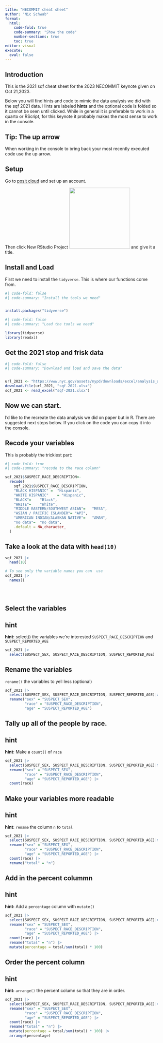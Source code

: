 ```yaml
---
title: "NECOMMIT cheat sheet"
author: "Nic Schwab"
format: 
  html:
    code-fold: true
    code-summary: "Show the code"
    number-sections: true
    toc: true
editor: visual
execute: 
  eval: false
---
```


## Introduction

This is the 2021 sqf cheat sheet for the 2023 NECOMMIT keynote given on Oct 21,2023.

Below you will find hints and code to mimic the data analysis we did with the sqf 2021 data. Hints are labeled **hints** and the optional code is folded so it cannot be seen until clicked. While in general it is preferable to work in a quarto or RScript, for this keynote it probably makes the most sense to work in the console.

::: {.callout-tip collapse="false"}
# Tip: The up arrow

When working in the console to bring back your most recently executed code use the up arrow.
:::

## Setup

Go to [posit cloud](https://posit.cloud/) and set up an account.

Then click New RStudio Project ![](images/new-rstudio-project-02.png){width="200"} and give it a title.

## Install and Load

First we need to install the `tidyverse`. This is where our functions come from.

```r
#| code-fold: false
#| code-summary: "Install the tools we need"


install.packages("tidyverse")


```

```r
#| code-fold: false
#| code-summary: "Load the tools we need"

library(tidyverse)
library(readxl)
```

## Get the 2021 stop and frisk data

```r
#| code-fold: false
#| code-summary: "Download and load and save the data"


url_2021 <- "https://www.nyc.gov/assets/nypd/downloads/excel/analysis_and_planning/stop-question-frisk/sqf-2021.xlsx"
download.file(url_2021, "sqf-2021.xlsx")
sqf_2021 <- read_excel("sqf-2021.xlsx")
```

## Now we can start. 

I'd like to the recreate the data analysis we did on paper but in R. There are suggested next steps below. If you click on the code you can copy it into the console.

## Recode your variables

This is probably the trickiest part:

```r
#| code-fold: true
#| code-summary: "recode to the race column"

sqf_2021$SUSPECT_RACE_DESCRIPTION<-
  recode(
    sqf_2021$SUSPECT_RACE_DESCRIPTION,
    "BLACK HISPANIC" =	"Hispanic",
    "WHITE HISPANIC"	= "Hispanic",
    "BLACK"=	"Black",
    "WHITE"=	"White",
    "MIDDLE EASTERN/SOUTHWEST ASIAN"=	"MESA",
    "ASIAN / PACIFIC ISLANDER"=	"API",
    "AMERICAN INDIAN/ALASKAN NATIVE"=	"AMAN",
    "no data"=	"no data",
    .default = NA_character_
  )
```

## Take a look at the data with `head(10)`

```r

sqf_2021 |>
  head(10)

# To see only the variable names you can  use 
sqf_2021 |>
  names() 


  
```

## Select the variables

::: {.callout-note collapse="true"}
# hint

**hint:** select() the variables we're interested `SUSPECT_RACE_DESCRIPTION` and `SUSPECT_REPORTED_AGE`
:::


```r
sqf_2021 |>
  select(SUSPECT_SEX, SUSPECT_RACE_DESCRIPTION, SUSPECT_REPORTED_AGE)

```

## Rename the variables

`rename()` the variables to yell less (optional)

```r
sqf_2021 |>
  select(SUSPECT_SEX, SUSPECT_RACE_DESCRIPTION, SUSPECT_REPORTED_AGE)|>
  rename("sex" = "SUSPECT_SEX",
         "race" = "SUSPECT_RACE_DESCRIPTION",
         "age" = "SUSPECT_REPORTED_AGE") 

```

## Tally up all of the people by race.

::: {.callout-note collapse="true"}
# hint

**hint:** Make a `count()` of `race`
:::

```r

sqf_2021 |>
  select(SUSPECT_SEX, SUSPECT_RACE_DESCRIPTION, SUSPECT_REPORTED_AGE)|>
  rename("sex" = "SUSPECT_SEX",
         "race" = "SUSPECT_RACE_DESCRIPTION",
         "age" = "SUSPECT_REPORTED_AGE") |>
  count(race) 

```

## Make your variables more readable 

::: {.callout-note collapse="true"}
# hint

**hint:** `rename` the column `n` to `total`
:::


```r
sqf_2021 |>
  select(SUSPECT_SEX, SUSPECT_RACE_DESCRIPTION, SUSPECT_REPORTED_AGE)|>
  rename("sex" = "SUSPECT_SEX",
         "race" = "SUSPECT_RACE_DESCRIPTION",
         "age" = "SUSPECT_REPORTED_AGE") |>
  count(race) |>
  rename("total" = "n")

```

## Add in the percent colummn

::: {.callout-note collapse="true"}
# hint

**hint:** Add a `percentage` column with `mutate()`
:::



```r

sqf_2021 |>
  select(SUSPECT_SEX, SUSPECT_RACE_DESCRIPTION, SUSPECT_REPORTED_AGE)|>
  rename("sex" = "SUSPECT_SEX",
         "race" = "SUSPECT_RACE_DESCRIPTION",
         "age" = "SUSPECT_REPORTED_AGE") |>
  count(race) |>
  rename("total" = "n") |>
  mutate(percentage = total/sum(total) * 100) 

```

## Order the percent column

::: {.callout-note collapse="true"}
# hint

**hint:** `arrange()` the percent column so that they are in order.
:::



```r
sqf_2021 |>
  select(SUSPECT_SEX, SUSPECT_RACE_DESCRIPTION, SUSPECT_REPORTED_AGE)|>
  rename("sex" = "SUSPECT_SEX",
         "race" = "SUSPECT_RACE_DESCRIPTION",
         "age" = "SUSPECT_REPORTED_AGE") |>
  count(race) |>
  rename("total" = "n") |>
  mutate(percentage = total/sum(total) * 100) |>
  arrange(percentage)
```
